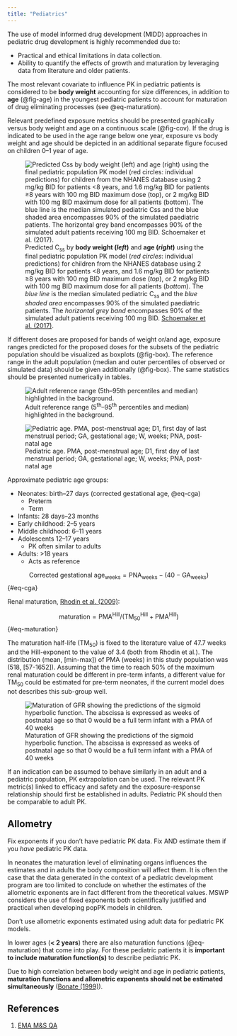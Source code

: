 ```yaml
---
title: "Pediatrics"
---
```


The use of model informed drug development (MIDD) approaches in pediatric drug development is highly recommended due to:

* Practical and ethical limitations in data collection.
* Ability to quantify the effects of growth and maturation by leveraging data from literature and older patients.

The most relevant covariate to influence PK in pediatric patients is considered to be **body weight** accounting for size differences, in addition to **age** (@fig-age) in the youngest pediatric patients to account for maturation of drug eliminating processes (see @eq-maturation).

Relevant predefined exposure metrics should be presented graphically versus body weight and age on a continuous scale (@fig-cov).
If the drug is indicated to be used in the age range below one year, exposure vs body weight and age should be depicted in an additional separate figure focused on children 0--1 year of age.

![Predicted C~ss~ by **body weight (*left*)** and **age (*right*)** using the final pediatric population PK model (*red circles*: individual predictions) for children from the NHANES database using 2 mg/kg BID for patients <8 years, and 1.6 mg/kg BID for patients ≥8 years with 100 mg BID maximum dose (*top*), or 2 mg/kg BID with 100 mg BID maximum dose for all patients (*bottom*). The *blue line* is the median simulated pediatric C~ss~ and the *blue shaded area* encompasses 90% of the simulated paediatric patients. The *horizontal grey band* encompasses 90% of the simulated adult patients receiving 100 mg BID. [Schoemaker et al. (2017)](https://doi.org/10.1007/s00228-017-2230-6).](pediatric-cov.png){#fig-cov}

If different doses are proposed for bands of weight or/and age, exposure ranges predicted for the proposed doses for the subsets of the pediatric population should be visualized as boxplots (@fig-box).
The reference range in the adult population (median and outer percentiles of observed or simulated data) should be given additionally (@fig-box).
The same statistics should be presented numerically in tables.

![Adult reference range (5^th^--95^th^ percentiles and median) highlighted in the background.](pediatric-box.png){#fig-box}

![Pediatric age. PMA, post-menstrual age; D1, first day of last menstrual period; GA, gestational age; W, weeks; PNA, post-natal age](pediatric-age.png){#fig-age}

Approximate pediatric age groups:

* Neonates: birth--27 days (corrected gestational age, @eq-cga)
    * Preterm
    * Term
* Infants: 28 days--23 months
* Early childhood: 2--5 years
* Middle childhood: 6--11 years
* Adolescents 12--⁠17 years
    * PK often similar to adults
* Adults: >18 years
    * Acts as reference

$$
\text{Corrected gestational age}_\text{weeks} = \text{PNA}_\text{weeks} - (40 - \text{GA}_\text{weeks})
$${#eq-cga}

Renal maturation, [Rhodin et al. (2009)](https://doi.org/10.1007/s00467-008-0997-5):

$$
\text{maturation} = \text{PMA}^\text{Hill} / (\text{TM}_{50}^\text{Hill} + \text{PMA}^\text{Hill})
$$ {#eq-maturation}

The maturation half-life ($\text{TM}_{50}$) is fixed to the literature value of 47.7 weeks and the
Hill-exponent to the value of 3.4 (both from Rhodin et al.).
The distribution (mean, [min-max]) of PMA (weeks) in this study population was (518, [57-1652]).
Assuming that the time to reach 50% of the maximum renal maturation could be different in pre-term infants, a different value for $\text{TM}_{50}$ could be estimated for pre-term neonates, if the current model does not describes this sub-group well.

![Maturation of GFR showing the predictions of the sigmoid hyperbolic function. The abscissa is expressed as weeks of postnatal age so that 0 would be a full term infant with a PMA of 40 weeks](pediatric-gfr.png)

If an indication can be assumed to behave similarly in an adult and a pediatric population, PK extrapolation can be used.
The relevant PK metric(s) linked to efficacy and safety and the exposure-response relationship should first be established in adults.
Pediatric PK should then be comparable to adult PK.

## Allometry

::: {.callout-tip title="Fix or estimate?"}
Fix exponents if you don't have pediatric PK data.
Fix AND estimate them if you *have* pediatric PK data.
:::

In neonates the maturation level of eliminating organs influences the estimates and in adults the body composition will affect them.
It is often the case that the data generated in the context of a pediatric development program are too limited to conclude on whether the estimates of the allometric exponents are in fact different from the theoretical values.
MSWP considers the use of fixed exponents both scientifically justified and practical when developing popPK models in children.

::: {.callout-important}
Don't use allometric exponents estimated using adult data for pediatric PK models.
:::

In lower ages (**< 2 years**) there are also maturation functions (@eq-maturation) that come into play.
For these pediatric patients it is **important to include maturation function(s)** to describe pediatric PK.

Due to high correlation between body weight and age in pediatric patients, **maturation functions and allometric exponents should not be estimated simultaneously** ([Bonate (1999)](https://doi.org/10.1023/a:1018828709196)).

## References

1. [EMA M&S QA](https://www.ema.europa.eu/en/human-regulatory-overview/research-and-development/scientific-guidelines/clinical-pharmacology-and-pharmacokinetics/modelling-and-simulation-questions-and-answers)